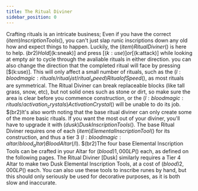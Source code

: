 ```yaml
---
title: The Ritual Diviner
sidebar_position: 0
---
```



Crafting rituals is an intricate business; Even if you have the correct $(item)Inscription Tools$(), you can't just slap runic inscriptions down any old how and expect things to happen. Luckily, the $(item)Ritual Diviner$() is here to help. $(br2)Hold [$(k:sneak)] and press [$(k:use)] or [$(k:attack)] while looking at empty air to cycle through the avaliable rituals in either direction.
you can also change the direction that the completed ritual will face by pressing [$(k:use)]. This will only affect a small number of rituals, such as the $(l:bloodmagic:rituals/ritual_list/ritual_speed)Ritual of Speed$(), as most rituals are symmetrical.
The Ritual Diviner can break replaceable blocks (like tall grass, snow, etc), but not solid ones such as stone or dirt, so make sure the area is clear before you commence construction, or the $(l:bloodmagic:rituals/activation_crystals)Activation Crystal$() will be unable to do its job. $(br2)It's also worth noting that the base ritual diviner can only create some of the more basic rituals. If you want the most out of your diviner, you'll have to upgrade it with $(dusk)Dusk Inscription Tools$().
The base Ritual Diviner requires one of each $(item)Elemental Inscription Tool$() for its construction, and thus a tier 3 $(l:bloodmagic:altar/blood_altar)Blood Altar$(/l). $(br2)The four base Elemental Inscription Tools can be crafted in your Altar for $(blood)1,000 LP$() each, as defined on the following pages. The Ritual Diviner [Dusk] similarly requires a Tier 4 Altar to make two Dusk Elemental Inscription Tools, at a cost of $(blood)2,000 LP$() each.
You can also use these tools to inscribe runes by hand, but this should only seriously be used for decorative purposes, as it is both slow and inaccurate.
